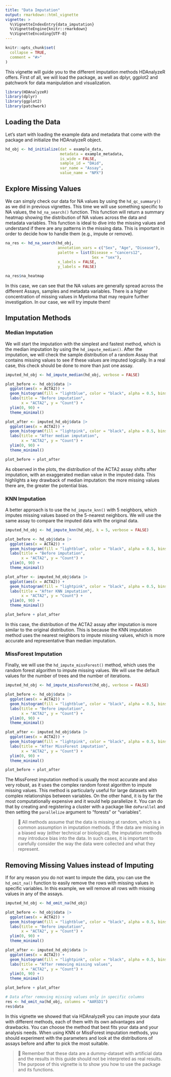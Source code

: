 ```yaml
---
title: "Data Imputation"
output: rmarkdown::html_vignette
vignette: >
  %\VignetteIndexEntry{data_imputation}
  %\VignetteEngine{knitr::rmarkdown}
  %\VignetteEncoding{UTF-8}
---
```


```r
knitr::opts_chunk$set(
  collapse = TRUE,
  comment = "#>"
)
```

This vignette will guide you to the different imputation methods HDAnalyzeR offers. First of all, we will load the package, as well as dplyr, ggplot2 and patchwork for data manipulation and visualization.

```r
library(HDAnalyzeR)
library(dplyr)
library(ggplot2)
library(patchwork)
```

## Loading the Data

Let's start with loading the example data and metadata that come with the package and initialize the HDAnalyzeR object.

```r
hd_obj <- hd_initialize(dat = example_data, 
                        metadata = example_metadata, 
                        is_wide = FALSE, 
                        sample_id = "DAid",
                        var_name = "Assay",
                        value_name = "NPX")
```

## Explore Missing Values

We can simply check our data for NA values by using the `hd_qc_summary()` as we did in previous vignettes. This time we will use something specific to NA values, the `hd_na_search()` function. This function will return a summary heatmap showing the distribution of NA values across the data and metadata variables. This function is ideal to dive into the missing values and understand if there are any patterns in the missing data. This is important in order to decide how to handle them (e.g., impute or remove).

```r
na_res <- hd_na_search(hd_obj,
                       annotation_vars = c("Sex", "Age", "Disease"),
                       palette = list(Disease = "cancers12",
                                      Sex = "sex"),
                       x_labels = FALSE,
                       y_labels = FALSE)

na_res$na_heatmap
```

In this case, we can see that the NA values are generally spread across the different Assays, samples and metadata variables. There is a higher concentration of missing values in Myeloma that may require further investigation. In our case, we will try impute them!

## Imputation Methods

### Median Imputation

We will start the imputation with the simplest and fastest method, which is the median imputation by using the `hd_impute_median()`. After the imputation, we will check the sample distribution of a random Assay that contains missing values to see if these values are imputed logically. In a real case, this check should be done to more than just one assay.

```r
imputed_hd_obj <- hd_impute_median(hd_obj, verbose = FALSE)

plot_before <- hd_obj$data |> 
  ggplot(aes(x = ACTA2)) +
  geom_histogram(fill = "lightblue", color = "black", alpha = 0.5, bins = 30) +
  labs(title = "Before imputation",
       x = "ACTA2", y = "Count") +
  ylim(0, 90) +
  theme_minimal()

plot_after <- imputed_hd_obj$data |> 
  ggplot(aes(x = ACTA2)) +
  geom_histogram(fill = "lightpink", color = "black", alpha = 0.5, bins = 30) +
  labs(title = "After median imputation",
       x = "ACTA2", y = "Count") +
  ylim(0, 90) +
  theme_minimal()

plot_before + plot_after
```

As observed in the plots, the distribution of the ACTA2 assay shifts after imputation, with an exaggerated median value in the imputed data. This highlights a key drawback of median imputation: the more missing values there are, the greater the potential bias.

### KNN Imputation

A better approach is to use the `hd_impute_knn()` with 5 neighbors, which imputes missing values based on the 5-nearest neighbors. We will use the same assay to compare the imputed data with the original data.

```r
imputed_hd_obj <- hd_impute_knn(hd_obj, k = 5, verbose = FALSE)

plot_before <- hd_obj$data |> 
  ggplot(aes(x = ACTA2)) +
  geom_histogram(fill = "lightblue", color = "black", alpha = 0.5, bins = 30) +
  labs(title = "Before imputation",
       x = "ACTA2", y = "Count") +
  ylim(0, 90) +
  theme_minimal()

plot_after <- imputed_hd_obj$data |>
  ggplot(aes(x = ACTA2)) +
  geom_histogram(fill = "lightpink", color = "black", alpha = 0.5, bins = 30) +
  labs(title = "After KNN imputation",
       x = "ACTA2", y = "Count") +
  ylim(0, 90) +
  theme_minimal()

plot_before + plot_after
```

In this case, the distribution of the ACTA2 assay after imputation is more similar to the original distribution. This is because the KNN imputation method uses the nearest neighbors to impute missing values, which is more accurate and representative than median imputation.

### MissForest Imputation

Finally, we will use the `hd_impute_missForest()` method, which uses the random forest algorithm to impute missing values. We will use the default values for the number of trees and the number of iterations.

```r
imputed_hd_obj <- hd_impute_missForest(hd_obj, verbose = FALSE)

plot_before <- hd_obj$data |> 
  ggplot(aes(x = ACTA2)) +
  geom_histogram(fill = "lightblue", color = "black", alpha = 0.5, bins = 30) +
  labs(title = "Before imputation",
       x = "ACTA2", y = "Count") +
  ylim(0, 90) +
  theme_minimal()

plot_after <- imputed_hd_obj$data |>
  ggplot(aes(x = ACTA2)) +
  geom_histogram(fill = "lightpink", color = "black", alpha = 0.5, bins = 30) +
  labs(title = "After MissForest imputation",
       x = "ACTA2", y = "Count") +
  ylim(0, 90) +
  theme_minimal()

plot_before + plot_after
```

The MissForest imputation method is usually the most accurate and also very robust, as it uses the complex random forest algorithm to impute missing values. This method is particularly useful for large datasets with complex relationships between variables. On the other hand, it is by far the most computationally expensive and it would help parallelize it. You can do that by creating and registering a cluster with a package like `doParallel` and then setting the `parallelize` argument to "forests" or "variables".

> 📓 All methods assume that the data is missing at random, which is a common assumption in imputation methods. If the data are missing in a biased way (either technical or biological), the imputation methods may introduce bias into the data. In such cases, it is important to carefully consider the way the data were collected and what they represent.

## Removing Missing Values instead of Imputing

If for any reason you do not want to impute the data, you can use the `hd_omit_na()` function to easily remove the rows with missing values in specific variables. In this example, we will remove all rows with missing values in any of the assays.

```r
imputed_hd_obj <- hd_omit_na(hd_obj)

plot_before <- hd_obj$data |> 
  ggplot(aes(x = ACTA2)) +
  geom_histogram(fill = "lightblue", color = "black", alpha = 0.5, bins = 30) +
  labs(title = "Before imputation",
       x = "ACTA2", y = "Count") +
  ylim(0, 90) +
  theme_minimal()

plot_after <- imputed_hd_obj$data |>
  ggplot(aes(x = ACTA2)) +
  geom_histogram(fill = "lightpink", color = "black", alpha = 0.5, bins = 30) +
  labs(title = "After removing missing values",
       x = "ACTA2", y = "Count") +
  ylim(0, 90) +
  theme_minimal()

plot_before + plot_after

# Data after removing missing values only in specific columns
res <- hd_omit_na(hd_obj, columns = "AARSD1")
res$data
```

In this vignette we showed that via HDAnalyzeR you can impute your data with different methods, each of them with its own advantages and drawbacks. You can choose the method that best fits your data and your analysis needs. When using KNN or MissForest imputation methods, you should experiment with the parameters and look at the distributions of assays before and after to pick the most suitable.

> 📓 Remember that these data are a dummy-dataset with artificial data and the results in this guide should not be interpreted as real results. The purpose of this vignette is to show you how to use the package and its functions.
